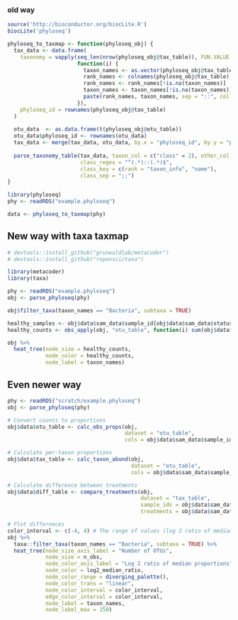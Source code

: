 ### old way

```r
source('http://bioconductor.org/biocLite.R')
biocLite('phyloseq')
```


```r
phyloseq_to_taxmap <- function(phyloseq_obj) {
  tax_data <- data.frame(
    taxonomy = vapply(seq_len(nrow(phyloseq_obj@tax_table)), FUN.VALUE = character(1),
                      function(i) {
                        taxon_names <- as.vector(phyloseq_obj@tax_table[i, ])
                        rank_names <- colnames(phyloseq_obj@tax_table)
                        rank_names <- rank_names[!is.na(taxon_names)]
                        taxon_names <- taxon_names[!is.na(taxon_names)]
                        paste(rank_names, taxon_names, sep = "::", collapse = ";;")
                      }),
    phyloseq_id = rownames(phyloseq_obj@tax_table)
  )
  
  otu_data  <- as.data.frame(t(phyloseq_obj@otu_table))
  otu_data$phyloseq_id <- rownames(otu_data)
  tax_data <- merge(tax_data, otu_data, by.x = "phyloseq_id", by.y = "phyloseq_id")
  
  parse_taxonomy_table(tax_data, taxon_col = c("class" = 2), other_col_type = "obs_info",
                       class_regex = "^(.*)::(.*)$",
                       class_key = c(rank = "taxon_info", "name"),
                       class_sep = ";;")
}
```


```r
library(phyloseq)
phy <- readRDS("example.phyloseq")
```


```r
data <- phyloseq_to_taxmap(phy)
```


## New way with taxa taxmap

```r
# devtools::install_github("grunwaldlab/metacoder")
# devtools::install_github("ropensci/taxa")

library(metacoder)
library(taxa)

phy <- readRDS("example.phyloseq")
obj <- parse_phyloseq(phy)

obj$filter_taxa(taxon_names == "Bacteria", subtaxa = TRUE)

healthy_samples <- obj$data$sam_data$sample_id[obj$data$sam_data$status == "healthy"]
healthy_counts <- obs_apply(obj, "otu_table", function(i) sum(obj$data$otu_table[i, healthy_samples]), simplify = TRUE)

obj %>%
  heat_tree(node_size = healthy_counts, 
            node_color = healthy_counts,
            node_label = taxon_names)
```


## Even newer way

```r
phy <- readRDS("scratch/example.phyloseq")
obj <- parse_phyloseq(phy)

# Convert counts to proportions
obj$data$otu_table <- calc_obs_props(obj,
                                     dataset = "otu_table",
                                     cols = obj$data$sam_data$sample_ids)

# Calculate per-taxon proportions 
obj$data$tax_table <- calc_taxon_abund(obj, 
                                       dataset = "otu_table", 
                                       cols = obj$data$sam_data$sample_ids)

# Calculate difference between treatments
obj$data$diff_table <- compare_treatments(obj,
                                          dataset = "tax_table",
                                          sample_ids = obj$data$sam_data$sample_ids,
                                          treatments = obj$data$sam_data$status)

# Plot differneces
color_interval <- c(-4, 4) # The range of values (log 2 ratio of median proportion) to display
obj %>%
  taxa::filter_taxa(taxon_names == "Bacteria", subtaxa = TRUE) %>%
  heat_tree(node_size_axis_label = "Number of OTUs",
            node_size = n_obs,
            node_color_axis_label = "Log 2 ratio of median proportions",
            node_color = log2_median_ratio,
            node_color_range = diverging_palette(),
            node_color_trans = "linear",
            node_color_interval = color_interval,
            edge_color_interval = color_interval,
            node_label = taxon_names,
            node_label_max = 150)

```

